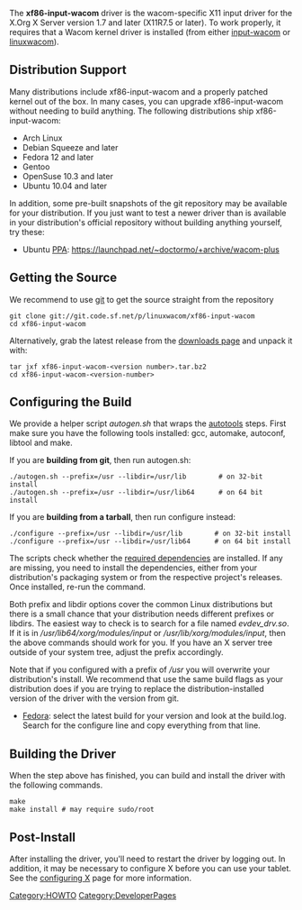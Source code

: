 The '''xf86-input-wacom''' driver is the wacom-specific X11 input driver for the X.Org X Server version 1.7 and later (X11R7.5 or later). To work properly, it requires that a Wacom kernel driver is installed (from either [[input-wacom]] or [[linuxwacom]]).

== Distribution Support ==
Many distributions include xf86-input-wacom and a properly patched kernel out of the box. In many cases, you can upgrade xf86-input-wacom without needing to build anything. The following distributions ship xf86-input-wacom:
* Arch Linux
* Debian Squeeze and later
* Fedora 12 and later
* Gentoo
* OpenSuse 10.3 and later
* Ubuntu 10.04 and later

In addition, some pre-built snapshots of the git repository may be available for your distribution. If you just want to test a newer driver than is available in your distribution's official repository without building anything yourself, try these:
* Ubuntu [https://launchpad.net/ubuntu/+ppas PPA]: https://launchpad.net/~doctormo/+archive/wacom-plus

== Getting the Source ==
We recommend to use [[Using Git|git]] to get the source straight from the repository
<pre>
git clone git://git.code.sf.net/p/linuxwacom/xf86-input-wacom
cd xf86-input-wacom
</pre>

Alternatively, grab the latest release from the [https://sourceforge.net/projects/linuxwacom/files/xf86-input-wacom/ downloads page] and unpack it with:
<pre>
tar jxf xf86-input-wacom-<version number>.tar.bz2
cd xf86-input-wacom-<version-number>
</pre>

== Configuring the Build ==
{{Tip|text=The INSTALL file in the driver tarball provides detailed build instructions}}

We provide a helper script ''autogen.sh'' that wraps the [http://en.wikipedia.org/wiki/GNU_build_system autotools] steps. First make sure you have the following tools installed: gcc, automake, autoconf, libtool and make.

If you are '''building from git''', then run autogen.sh:
<pre>
./autogen.sh --prefix=/usr --libdir=/usr/lib        # on 32-bit install
./autogen.sh --prefix=/usr --libdir=/usr/lib64      # on 64 bit install
</pre>

If you are '''building from a tarball''', then run configure instead:
<pre>
./configure --prefix=/usr --libdir=/usr/lib        # on 32-bit install
./configure --prefix=/usr --libdir=/usr/lib64      # on 64 bit install
</pre>

The scripts check whether the [[dependencies|required dependencies]] are installed. If any are missing, you need to install the dependencies, either from your distribution's packaging system or from the respective project's releases. Once installed, re-run the command.

Both prefix and libdir options cover the common Linux distributions but there is a small chance that your distribution needs different prefixes or libdirs. The easiest way to check is to search for a file named ''evdev_drv.so''. If it is in ''/usr/lib64/xorg/modules/input'' or ''/usr/lib/xorg/modules/input'', then the above commands should work for you. If you have an X server tree outside of your system tree, adjust the prefix accordingly.

Note that if you configured with a prefix of ''/usr'' you will overwrite your distribution's install. We recommend that  use the same build flags as your distribution does if you are trying to replace the distribution-installed version of the driver with the version from git.

* [http://koji.fedoraproject.org/koji/packageinfo?packageID=9537 Fedora]: select the latest build for your version and look at the build.log. Search for the configure line and copy everything from that line.

== Building the Driver ==
When the step above has finished, you can build and install the driver with the following commands.

<pre>
make
make install # may require sudo/root
</pre>

== Post-Install ==
After installing the driver, you'll need to restart the driver by logging out. In addition, it may be necessary to configure X before you can use your tablet. See the [[configuring X]] page for more information.

[[Category:HOWTO]]
[[Category:DeveloperPages]]